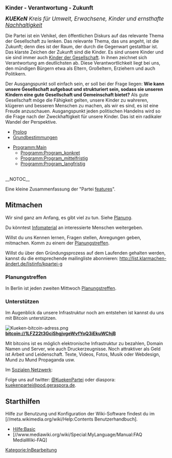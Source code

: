 <big>'''Kinder - Verantwortung - Zukunft'''</big>


<big>'''''KUEKeN''' Kreis für Umwelt, Erwachsene, Kinder und ernsthafte [[Nachhaltigkeit]]''
</big>

Die Partei ist ein Vehikel, den öffentlichen Diskurs auf das relevante Thema der Gesellschaft zu lenken. Das relevante Thema, das uns angeht, ist die Zukunft; denn dies ist der Raum, der durch die Gegenwart gestaltbar ist. Das klarste Zeichen der Zukunft sind die Kinder. Es sind unsere Kinder und sie sind immer auch [[Kinder_der_Gesellschaft| Kinder der Gesellschaft]]. In ihnen zeichnet sich Verantwortung am deutlichsten ab. Diese Verantwortlichkeit liegt bei uns, den mündigen Bürgern etwa als Eltern, Großeltern, Erziehern und auch Politikern. 

Der Ausgangspunkt soll einfach sein, er soll bei der Frage liegen: '''Wie kann unsere Gesellschaft aufgebaut und strukturiert sein, sodass sie unseren Kindern eine gute Gesellschaft und Gemeinschaft bietet?''' Als gute Gesellschaft möge die Fähigkeit gelten, unsere Kinder zu wahreren, klügeren und besseren Menschen zu machen, als wir es sind, es ist eine Freude anzuschauen. Ausgangspunkt jeden politischen Handelns wird so die Frage nach der Zweckhaftigkeit für unsere Kinder. Das ist ein radikaler Wandel der Perspektive. 

* [[Prolog]]
* [[Grundbestimmungen]]

*[[Programm:Main]]
**[[Programm:Program_konkret]]
**[[Programm:Program_mittelfristig]]
**[[Programm:Program_langfristig]]

<br />__NOTOC__

Eine kleine Zusammenfassung der "Partei [[FeatureListe| features]]".
<br />



{{Baustein-no-image
|color = #1e90ff
|background = #fbfbfb
|text =
„Wenn Mündigkeit darin besteht, selbst zu denken, existiert dieses Denken nur als Denken vor einem Lesenden Publikum (die einzig mögliche Grundlage für eine Demokratische Mündigkeit), als eine Zirkulation des Denkens, das sich stets selbst übersteigt, das ein Denken für den anderen und vom anderen Denkenden her ist. Insofern sind Denken und Intelligenz immer schon kollektiv: ein Individuationsprozeß, der einer metastabilisierenden Ko-Individuation des Transindividuellen entspricht, in der die Intelligenz – als ein ''interlegere'' -  ein organologisches Milieu bildet, welches die Unmündigen und die Mündigen, die Eltern und Kinder, die Vorfahren und Nachkommen, die Generationen, zwischen denen der Geist waltet – ''pneuma, ruah, spiritus'' -, miteinander verbindet.“ 

''[https://de.wikipedia.org/wiki/Bernard_Stiegler Bernard Stiegler] Die Logik der Sorge - Verlust der Aufklärung durch Technik und Medien. suhrkamp 2008  ISBN 978-3-518-26006-7  S. 57''
}}

== Mitmachen ==

Wir sind ganz am Anfang, es gibt viel zu tun. Siehe [[Planung]].

Du könntest [[Infomaterial]] an interessierte Menschen weitergeben.

Willst du uns Kennen lernen, Fragen stellen, Anregungen geben, mitmachen. Komm zu einem der [[Hauptseite#Planungstreffen| Planungstreffen]].


Willst du über den Gründungsprozess auf dem Laufenden gehalten werden, kannst du die entsprechende mailingliste abonnieren: http://list.klarmachen-ändert.de/listinfo/kpartei-g 

=== Planungstreffen ===


In Berlin ist jeden zweiten Mittwoch [[Planungstreffen_Berlin| Planungstreffen]].

=== Unterstützen ===

Im Augenblick da unsere Infrastruktur noch am entstehen ist kannst du uns mit Bitcoin unterstützen. 

[[Datei:Kueken-bitcoin-adress.png]]
'''bitcoin://1LFZ22t3GciShgjvgeWvfYoQ3iEkuWChjB'''

Mit bitcoins ist es möglich elektronische Infrastruktur zu bezahlen, Domain Namen und Server, wie auch Druckerzeugnisse.
Noch attraktiver als Geld ist Arbeit und Leidenschaft. Texte, Videos, Fotos, Musik oder Webdesign, Mund zu Mund Propaganda usw.


Im [[Soziales_Netzwerk| Sozialen Netzwerk]]:

Folge uns auf twitter: [https://twitter.com/KuekenPartei @KuekenPartei] oder diaspora: [https://pod.geraspora.de/people/253952d09cd60133273c4860008dbc6c kuekenpartei@pod.geraspora.de].

== Starthilfen ==

Hilfe zur Benutzung und Konfiguration der Wiki-Software findest du im [//meta.wikimedia.org/wiki/Help:Contents Benutzerhandbuch].


* [[Hilfe:Basic]]
* [//www.mediawiki.org/wiki/Special:MyLanguage/Manual:FAQ MediaWiki-FAQ]


[[Kategorie:InBearbeitung]]